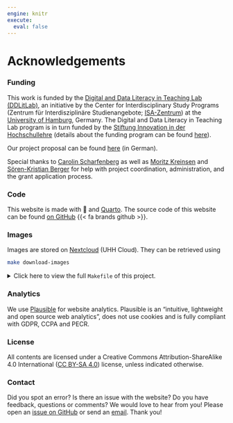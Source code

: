 ```yaml
---
engine: knitr
execute:
  eval: false
---
```


# Acknowledgements {.unnumbered}

### Funding

This work is funded by the [Digital and Data Literacy in Teaching Lab (DDLitLab)](https://www.isa.uni-hamburg.de/en/ddlitlab.html), an initiative by the Center for Interdisciplinary Study Programs (Zentrum für Interdisziplinäre Studienangebote; [ISA-Zentrum](https://www.isa.uni-hamburg.de/)) at the [University of Hamburg](https://www.uni-hamburg.de/en.html), Germany.
The Digital and Data Literacy in Teaching Lab program is in turn funded by the [Stiftung Innovation in der Hochschullehre](https://stiftung-hochschullehre.de/en/) (details about the funding program can be found [here](https://stiftung-hochschullehre.de/projekt/ddlitlab/)).

Our project proposal can be found [here]({{< var links.proposal >}}) (in German).

Special thanks to [Carolin Scharfenberg](https://www.isa.uni-hamburg.de/en/ddlitlab/team/scharfenberg-carolin.html){target="_blank"} as well as [Moritz Kreinsen](https://www.isa.uni-hamburg.de/en/ddlitlab/team/kreinsen-moritz.html) and [Sören-Kristian Berger](https://www.isa.uni-hamburg.de/en/ddlitlab/team/berger-soeren-kristian.html) for help with project coordination, administration, and the grant application process.

### Code

This website is made with 🖤 and [Quarto](https://quarto.org/).
The source code of this website can be found [on GitHub]({{< var links.github >}}) {{< fa brands github >}}.

### Images

Images are stored on [Nextcloud]({{< var links.nextcloud >}}) (UHH Cloud).
They can be retrieved using 

```bash
make download-images
```

<details>
<summary>Click here to view the full `Makefile` of this project.</summary>
```bash
#| eval: false
#| file: Makefile
#| code-line-numbers: true
```
</details>

### Analytics

We use [Plausible](https://plausible.io/) for website analytics.
Plausible is an "intuitive, lightweight and open source web analytics", does not use cookies and is fully compliant with GDPR, CCPA and PECR.

### License

All contents are licensed under a Creative Commons Attribution-ShareAlike 4.0 International ([CC BY-SA 4.0](https://creativecommons.org/licenses/by-sa/4.0/)) license, unless indicated otherwise.

### Contact

Did you spot an error?
Is there an issue with the website?
Do you have feedback, questions or comments?
We would love to hear from you!
Please open an [issue on GitHub]({{< var links.issues >}}) or send an [email]({{< var links.email >}}){target="_blank"}.
Thank you!
